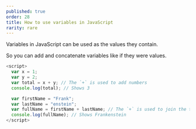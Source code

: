 ```yaml
---
published: true
order: 28
title: How to use variables in JavaScript
rarity: rare
---
```


Variables in JavaScript can be used as the values they contain.

So you can add and concatenate variables like if they were values.

```js
<script>
  var x = 1;
  var y = 2;
  var total = x + y; // The `+` is used to add numbers
  console.log(total); // Shows 3

  var firstName = "Frank";
  var lastName = "enstein";
  var fullName = firstName + lastName; // The `+` is used to join the text
  console.log(fullName); // Shows Frankenstein
</script>
```
